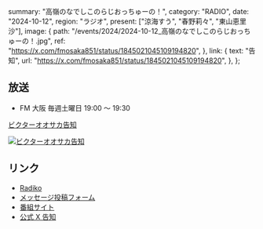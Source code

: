   summary: "高嶺のなでしこのらじおっちゅーの！",
  category: "RADIO",
  date: "2024-10-12",
  region: "ラジオ",
  present: ["涼海すう", "春野莉々", "東山恵里沙"],
  image: {
    path: "/events/2024/2024-10-12_高嶺のなでしこのらじおっちゅーの！.jpg",
    ref: "https://x.com/fmosaka851/status/1845021045109194820",
  },
  link: {
    text: "告知",
    url: "https://x.com/fmosaka851/status/1845021045109194820",
  },
};

## 放送

- FM 大阪 毎週土曜日 19:00 〜 19:30

[ビクターオオサカ告知](https://x.com/VictorE_osaka/status/1845051668280578543)

[![ビクターオオサカ告知](/events/2024/2024-10-12_高嶺のなでしこのらじおっちゅーの！_2.jpg)](/events/2024/2024-10-12_高嶺のなでしこのらじおっちゅーの！_2.jpg)

## リンク

- [Radiko](https://radiko.jp/share/?sid=FMO&t=20241005190000)
- [メッセージ投稿フォーム](https://fmosaka.futureartist.net/enquete/354047)
- [番組サイト](https://www.fmosaka.net/_ct/17722199)
- [公式 X 告知](https://x.com/takanenofficial/status/1836979149044600863)

